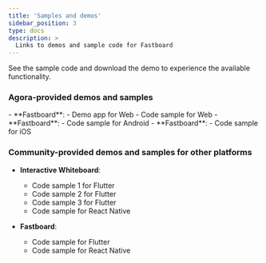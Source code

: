 ```yaml
---
title: 'Samples and demos'
sidebar_position: 3
type: docs
description: >
  Links to demos and sample code for Fastboard
---
```



See the sample code and download the demo <Vpl k="CLIENT" /> to experience the available functionality.

### Agora-provided demos and samples

<PlatformWrapper platform="web">
- **Fastboard**:
    - <Link to = "https://demo.whiteboard.agora.io"> Demo app for Web </Link>
    - <Link to = "https://github.com/netless-io/fastboard"> Code sample for Web </Link>
</PlatformWrapper>


<PlatformWrapper platform="android">
- **Fastboard**:
    - <Link to = "https://github.com/netless-io/fastboard-android"> Code sample for Android </Link>
</PlatformWrapper>


<PlatformWrapper platform="ios">
- **Fastboard**:
    - <Link to = "https://github.com/netless-io/fastboard-iOS"> Code sample for iOS </Link>
</PlatformWrapper>

### Community-provided demos and samples for other platforms

- **Interactive Whiteboard**:
    - <Link to = "https://github.com/netless-io/Whiteboard-Flutter"> Code sample 1 for Flutter </Link>
    - <Link to = "https://pub.dev/packages/whiteboard_sdk_flutter/example"> Code sample 2 for Flutter </Link>
    - <Link to = "https://pub.dev/documentation/whiteboard_sdk_flutter/latest"> Code sample 3 for Flutter </Link>
    - <Link to = "https://github.com/netless-io/react-native-whiteboard"> Code sample for React Native </Link>

- **Fastboard**:
    - <Link to = "https://github.com/netless-io/fastboard_flutter"> Code sample for Flutter </Link>
    - <Link to = "https://github.com/netless-io/react-native-fastboard"> Code sample for React Native </Link>

